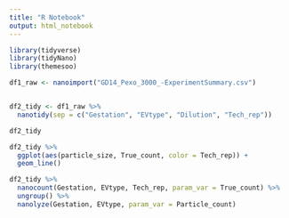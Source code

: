 ```yaml
---
title: "R Notebook"
output: html_notebook
---
```


```r
library(tidyverse)
library(tidyNano)
library(themesoo)
```


```r

df1_raw <- nanoimport("GD14_Pexo_3000_-ExperimentSummary.csv") 


df2_tidy <- df1_raw %>% 
  nanotidy(sep = c("Gestation", "EVtype", "Dilution", "Tech_rep"))

df2_tidy
```
```r

df2_tidy %>% 
  ggplot(aes(particle_size, True_count, color = Tech_rep)) +
  geom_line()
```


```r
df2_tidy %>% 
  nanocount(Gestation, EVtype, Tech_rep, param_var = True_count) %>% 
  ungroup() %>% 
  nanolyze(Gestation, EVtype, param_var = Particle_count)
```

